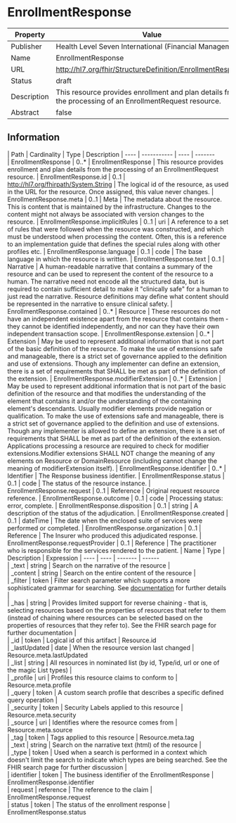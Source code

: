 
  # EnrollmentResponse

  
|Property|Value|
|---|---|
|Publisher|Health Level Seven International (Financial Management)|
|Name|EnrollmentResponse|
|URL|http://hl7.org/fhir/StructureDefinition/EnrollmentResponse|
|Status|draft|
|Description|This resource provides enrollment and plan details from the processing of an EnrollmentRequest resource.|
|Abstract|false|

  ## Information
  <Tabs> <TabItem value="structure" label="Structure">
   | Path | Cardinality | Type | Description
  | ---- | ----------- | ---- | -------  
 | EnrollmentResponse | 0..* | EnrollmentResponse | This resource provides enrollment and plan details from the processing of an EnrollmentRequest resource. 
 | EnrollmentResponse.id | 0..1 | http://hl7.org/fhirpath/System.String | The logical id of the resource, as used in the URL for the resource. Once assigned, this value never changes. 
 | EnrollmentResponse.meta | 0..1 | Meta | The metadata about the resource. This is content that is maintained by the infrastructure. Changes to the content might not always be associated with version changes to the resource. 
 | EnrollmentResponse.implicitRules | 0..1 | uri | A reference to a set of rules that were followed when the resource was constructed, and which must be understood when processing the content. Often, this is a reference to an implementation guide that defines the special rules along with other profiles etc. 
 | EnrollmentResponse.language | 0..1 | code | The base language in which the resource is written. 
 | EnrollmentResponse.text | 0..1 | Narrative | A human-readable narrative that contains a summary of the resource and can be used to represent the content of the resource to a human. The narrative need not encode all the structured data, but is required to contain sufficient detail to make it "clinically safe" for a human to just read the narrative. Resource definitions may define what content should be represented in the narrative to ensure clinical safety. 
 | EnrollmentResponse.contained | 0..* | Resource | These resources do not have an independent existence apart from the resource that contains them - they cannot be identified independently, and nor can they have their own independent transaction scope. 
 | EnrollmentResponse.extension | 0..* | Extension | May be used to represent additional information that is not part of the basic definition of the resource. To make the use of extensions safe and manageable, there is a strict set of governance  applied to the definition and use of extensions. Though any implementer can define an extension, there is a set of requirements that SHALL be met as part of the definition of the extension. 
 | EnrollmentResponse.modifierExtension | 0..* | Extension | May be used to represent additional information that is not part of the basic definition of the resource and that modifies the understanding of the element that contains it and/or the understanding of the containing element's descendants. Usually modifier elements provide negation or qualification. To make the use of extensions safe and manageable, there is a strict set of governance applied to the definition and use of extensions. Though any implementer is allowed to define an extension, there is a set of requirements that SHALL be met as part of the definition of the extension. Applications processing a resource are required to check for modifier extensions.Modifier extensions SHALL NOT change the meaning of any elements on Resource or DomainResource (including cannot change the meaning of modifierExtension itself). 
 | EnrollmentResponse.identifier | 0..* | Identifier | The Response business identifier. 
 | EnrollmentResponse.status | 0..1 | code | The status of the resource instance. 
 | EnrollmentResponse.request | 0..1 | Reference | Original request resource reference. 
 | EnrollmentResponse.outcome | 0..1 | code | Processing status: error, complete. 
 | EnrollmentResponse.disposition | 0..1 | string | A description of the status of the adjudication. 
 | EnrollmentResponse.created | 0..1 | dateTime | The date when the enclosed suite of services were performed or completed. 
 | EnrollmentResponse.organization | 0..1 | Reference | The Insurer who produced this adjudicated response. 
 | EnrollmentResponse.requestProvider | 0..1 | Reference | The practitioner who is responsible for the services rendered to the patient. 
</TabItem>
 <TabItem value="searchparameter" label="Search Parameters">
   | Name | Type | Description  | Expression 
    | ---- | ---- | ------- | ------  
 | _text | string | Search on the narrative of the resource |   
 | _content | string | Search on the entire content of the resource |   
 | _filter | token | Filter search parameter which supports a more sophisticated grammar for searching. See [documentation](search_filter.html) for further details |   
 | _has | string | Provides limited support for reverse chaining - that is, selecting resources based on the properties of resources that refer to them (instead of chaining where resources can be selected based on the properties of resources that they refer to). See the FHIR search page for further documentation |   
 | _id | token | Logical id of this artifact | Resource.id  
 | _lastUpdated | date | When the resource version last changed | Resource.meta.lastUpdated  
 | _list | string | All resources in nominated list (by id, Type/id, url or one of the magic List types) |   
 | _profile | uri | Profiles this resource claims to conform to | Resource.meta.profile  
 | _query | token | A custom search profile that describes a specific defined query operation |   
 | _security | token | Security Labels applied to this resource | Resource.meta.security  
 | _source | uri | Identifies where the resource comes from | Resource.meta.source  
 | _tag | token | Tags applied to this resource | Resource.meta.tag  
 | _text | string | Search on the narrative text (html) of the resource |   
 | _type | token | Used when a search is performed in a context which doesn't limit the search to indicate which types are being searched. See the FHIR search page for further discussion |   
 | identifier | token | The business identifier of the EnrollmentResponse | EnrollmentResponse.identifier  
 | request | reference | The reference to the claim | EnrollmentResponse.request  
 | status | token | The status of the enrollment response | EnrollmentResponse.status  

</TabItem>
</Tabs>